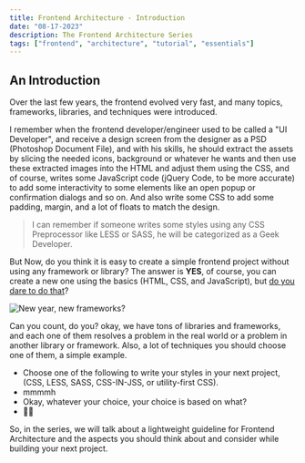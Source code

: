 ```yaml
---
title: Frontend Architecture - Introduction
date: "08-17-2023"
description: The Frontend Architecture Series
tags: ["frontend", "architecture", "tutorial", "essentials"]
---
```


## An Introduction

Over the last few years, the frontend evolved very fast, and many topics, frameworks, libraries, and techniques were introduced.

I remember when the frontend developer/engineer used to be called a "UI Developer", and receive a design screen from the designer as a PSD (Photoshop Document File), and with his skills, he should extract the assets by slicing the needed icons, background or whatever he wants and then use these extracted images into the HTML and adjust them using the CSS, and of course, writes some JavaScript code (jQuery Code, to be more accurate) to add some interactivity to some elements like an open popup or confirmation dialogs and so on. And also write some CSS to add some padding, margin, and a lot of floats to match the design.

> I can remember if someone writes some styles using any CSS Preprocessor like LESS or SASS, he will be categorized as a Geek Developer.

But Now, do you think it is easy to create a simple frontend project without using any framework or library? The answer is **YES**, of course, you can create a new one using the basics (HTML, CSS, and JavaScript), but <u>do you dare to do that</u>?

![New year, new frameworks?](https://dev-to-uploads.s3.amazonaws.com/uploads/articles/fgajt3lzi9f49eiek73e.jpg)

Can you count, do you? okay, we have tons of libraries and frameworks, and each one of them resolves a problem in the real world or a problem in another library or framework. Also, a lot of techniques you should choose one of them, a simple example.

- Choose one of the following to write your styles in your next project, (CSS, LESS, SASS, CSS-IN-JSS, or utility-first CSS).
- mmmmh
- Okay, whatever your choice, your choice is based on what?
- 🤔🤔

So, in the series, we will talk about a lightweight guideline for Frontend Architecture and the aspects you should think about and consider while building your next project.
